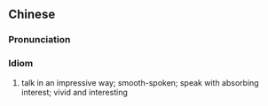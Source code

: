 {{also|娓娓动听}}
==Chinese==
{{zh-forms|s=娓娓动听|type=22}}

===Pronunciation===
{{zh-pron
|m=wěiwěi dòngtīng
|cat=id
}}

===Idiom===
{{zh-idiom}}

# talk in an impressive way; smooth-spoken; speak with absorbing interest; vivid and interesting